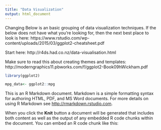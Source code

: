 ```yaml
---
title: "Data Visualization"
output: html_document
---
```


Changing
Below is an basic grouping of data visualization techniques.  If the below does not have what you're looking for, then the next best place to look is here: https://www.rstudio.com/wp-content/uploads/2015/03/ggplot2-cheatsheet.pdf 

Start here: http://r4ds.had.co.nz/data-visualisation.html 

Make sure to read this about creating themes and templates: http://moderngraphics11.pbworks.com/f/ggplot2-Book09hWickham.pdf 

```r
library(ggplot2)

mpg_data<- ggplot2::mpg
```



This is an R Markdown document. Markdown is a simple formatting syntax for authoring HTML, PDF, and MS Word documents. For more details on using R Markdown see <http://rmarkdown.rstudio.com>.

When you click the **Knit** button a document will be generated that includes both content as well as the output of any embedded R code chunks within the document. You can embed an R code chunk like this:

